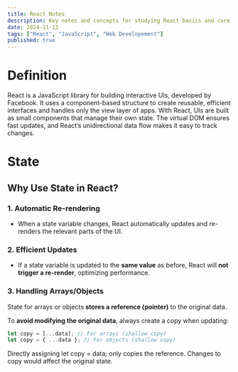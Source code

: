 ```yaml
---
title: React Notes
description: Key notes and concepts for studying React basics and core features.
date: 2024-11-13
tags: ["React", "JavaScript", "Web Developement"]
published: true
---
```


# Definition
React is a JavaScript library for building interactive UIs, developed by Facebook. It uses a component-based structure to create reusable, efficient interfaces and handles only the view layer of apps. With React, UIs are built as small components that manage their own state. The virtual DOM ensures fast updates, and React’s unidirectional data flow makes it easy to track changes.

# State
## Why Use **State** in React?

### 1. **Automatic Re-rendering**  
- When a state variable changes, React automatically updates and re-renders the relevant parts of the UI.

### 2. **Efficient Updates**  
- If a state variable is updated to the **same value** as before, React will **not trigger a re-render**, optimizing performance.

### 3. **Handling Arrays/Objects**  
State for arrays or objects **stores a reference (pointer)** to the original data.

To **avoid modifying the original data**, always create a copy when updating:

```javascript
let copy = [...data]; // For arrays (shallow copy)
let copy = { ...data }; // For objects (shallow copy)
```
Directly assigning let copy = data; only copies the reference. Changes to copy would affect the original state.